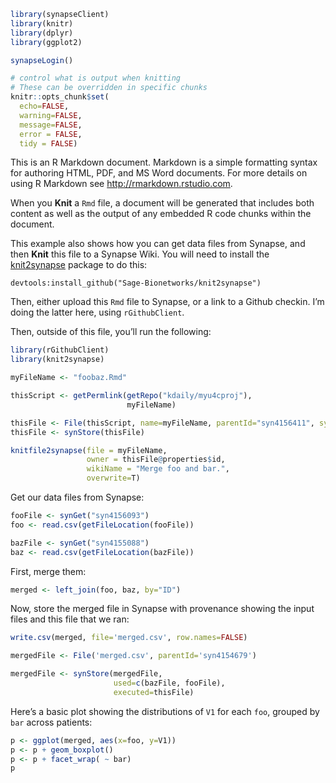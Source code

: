 ```r
library(synapseClient)
library(knitr)
library(dplyr)
library(ggplot2)

synapseLogin()

# control what is output when knitting
# These can be overridden in specific chunks
knitr::opts_chunk$set(
  echo=FALSE,
  warning=FALSE,
  message=FALSE,
  error = FALSE,
  tidy = FALSE)
```

This is an R Markdown document. Markdown is a simple formatting syntax for authoring HTML, PDF, and MS Word documents. For more details on using R Markdown see <http://rmarkdown.rstudio.com>.

When you **Knit** a `Rmd` file, a document will be generated that includes both content as well as the output of any embedded R code chunks within the document.

This example also shows how you can get data files from Synapse, and then **Knit** this file to a Synapse Wiki. You will need to install the [knit2synapse](https://github.com/Sage-Bionetworks/knit2synapse) package to do this:

```
devtools:install_github("Sage-Bionetworks/knit2synapse")
```

Then, either upload this `Rmd` file to Synapse, or a link to a Github checkin. I'm doing the latter here, using `rGithubClient`.

Then, outside of this file, you'll run the following:

```r
library(rGithubClient)
library(knit2synapse)

myFileName <- "foobaz.Rmd"

thisScript <- getPermlink(getRepo("kdaily/myu4cproj"), 
                          myFileName)

thisFile <- File(thisScript, name=myFileName, parentId="syn4156411", synapseStore=FALSE)
thisFile <- synStore(thisFile)

knitfile2synapse(file = myFileName,
                 owner = thisFile@properties$id, 
                 wikiName = "Merge foo and bar.",
                 overwrite=T)

```

Get our data files from Synapse:

```r
fooFile <- synGet("syn4156093")
foo <- read.csv(getFileLocation(fooFile))

bazFile <- synGet("syn4155088")
baz <- read.csv(getFileLocation(bazFile))
```

First, merge them:

```r
merged <- left_join(foo, baz, by="ID")
```

Now, store the merged file in Synapse with provenance showing the input files and this file that we ran:
```r
write.csv(merged, file='merged.csv', row.names=FALSE)

mergedFile <- File('merged.csv', parentId='syn4154679')

mergedFile <- synStore(mergedFile,
                       used=c(bazFile, fooFile),
                       executed=thisFile)
```

Here's a basic plot showing the distributions of `V1` for each `foo`, grouped by `bar` across patients:

```r
p <- ggplot(merged, aes(x=foo, y=V1))
p <- p + geom_boxplot()
p <- p + facet_wrap( ~ bar)
p
```
